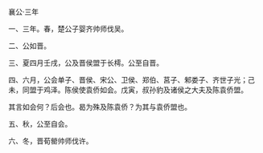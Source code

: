 

襄公·三年

一、三年。春，楚公子婴齐帅师伐吴。

二、公如晋。

三、夏四月壬戌，公及晋侯盟于长樗。公至自晋。

四、六月，公会单子、晋侯、宋公、卫侯、郑伯、莒子、邾娄子、齐世子光；己未，同盟于鸡泽。陈侯使袁侨如会。戊寅，叔孙豹及诸侯之大夫及陈袁侨盟。

其言如会何？后会也。曷为殊及陈袁侨？为其与袁侨盟也。

五、秋，公至自会。

六、冬，晋荀罃帅师伐许。

